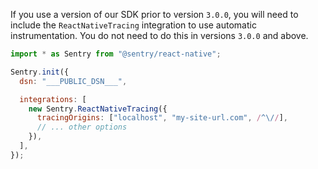 <Alert level="Info" title="Prior Versions">

If you use a version of our SDK prior to version `3.0.0`, you will need to include the `ReactNativeTracing` integration to use automatic instrumentation. You do not need to do this in versions `3.0.0` and above.

</Alert>

```javascript
import * as Sentry from "@sentry/react-native";

Sentry.init({
  dsn: "___PUBLIC_DSN___",

  integrations: [
    new Sentry.ReactNativeTracing({
      tracingOrigins: ["localhost", "my-site-url.com", /^\//],
      // ... other options
    }),
  ],
});
```
